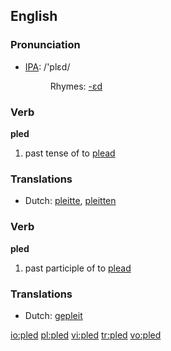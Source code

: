 ==English==

=== Pronunciation ===
*[[w:IPA|IPA]]: /'plεd/
*:Rhymes: [[Rhymes:English:-ɛd|-ɛd]]

=== Verb ===
'''pled'''

# past tense of to [[plead]]

=== Translations ===
*Dutch: [[pleitte]], [[pleitten]]

=== Verb ===

'''pled'''

# past participle of to [[plead]]

=== Translations ===
*Dutch: [[gepleit]]

[[io:pled]]
[[pl:pled]]
[[vi:pled]]
[[tr:pled]]
[[vo:pled]]